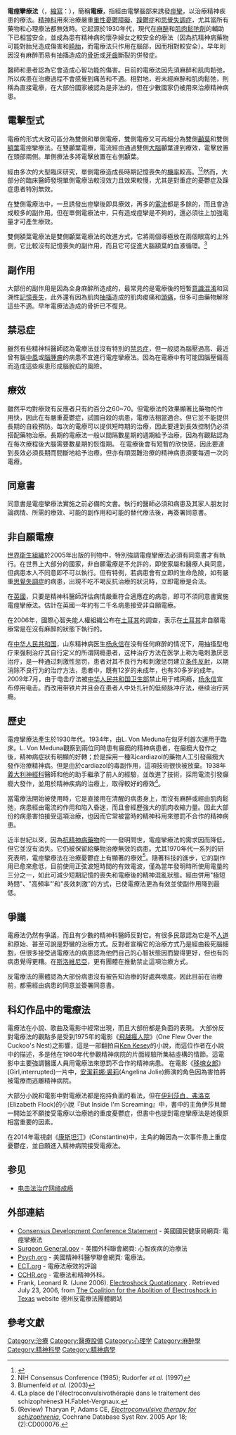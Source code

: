 {{cleanup-rewrite|time=2014-02-20}}
{{Refimprove|time=2020-09-11T15:25:04+00:00}}

{{noteTA
|G1=ME
|T=zh-cn:电休克疗法; zh-hk:電休克療法; zh-tw:電痙攣療法;
|1=zh-hans:飞越疯人院; zh-tw:飛越杜鵑窩; zh-hk:飛越瘋人院;
|2=zh-hans:安吉丽娜·茱莉; zh-hk:安祖蓮娜·祖莉; zh-tw:安潔莉娜·裘莉;
|3=zh-cn:电休克疗法; zh-hk:電休克療法; zh-tw:電痙攣療法;
|3=zh-cn:电休克; zh-hk:電休克; zh-tw:電痙攣;
}}
{{medical}}
{{Interventions infobox |
  Name        = 電痙攣療法 |
  Image       = File:Siemens konvulsator III (ECT machine).jpg|
  Caption     = 1960年代[[西門子|西門子]]製電痙攣儀器|
  ICD10       = {{ICD10PCS|GZB|G/Z/B}} |
  ICD9        = {{ICD9proc|94.27}} |
  OPS301      = {{OPS301|8-630}} |
  MeshID      = D004565 |
  OtherCodes  = |
}}

'''電痙攣療法'''（{{lang-en|Electroconvulsive therapy}}，[[縮寫|縮寫]]：{{lang|en|ECT}}），簡稱'''電療'''，指經由電擊腦部来誘發[[痙攣|痙攣]]，以治療精神疾患的療法。[[精神科|精神科]]用來治療嚴重[[重性憂鬱障礙|重性憂鬱障礙]]、[[躁鬱症|躁鬱症]]和[[思覺失調症|思覺失調症]]，尤其當所有藥物和心理療法都無效時。它起源於1930年代，現代在[[麻醉|麻醉]]和[[肌肉鬆弛劑|肌肉鬆弛劑]]的輔助下已相當安全，並成為患有精神病的懷孕婦女之較安全的療法（因為抗精神病藥物可能對胎兒造成傷害和[[畸胎|畸胎]]，而電療法只作用在腦部，因而相對較安全）。早年則因沒有麻醉而易有抽搐造成的[[骨折|骨折]]或[[牙齒|牙齒]]斷裂的併發症。

醫師和患者認為它會造成心智功能的傷害。目前的電療法因先須麻醉和肌肉鬆弛，所以病患在治療過程不會感覺到痛苦和不適。相對地，若未經麻醉和肌肉鬆弛，則稱為直接電療，在大部份國家被認為是非法的，但在少數國家仍被用來治療精神病患。

== 電擊型式 ==
電療的形式大致可區分為雙側和單側電療，雙側電療又可再細分為雙側[[顳葉|顳葉]]和雙側[[額葉|額葉]]電痙攣療法。在雙顳葉電療，電流經由通過雙側[[大腦|大腦]]顳葉達到療效，電擊放置在頭部兩側。單側療法多將電擊放置在右側顳葉。

經由多次的大型臨床研究，單側電療造成長時期記憶喪失的[[機率|機率]]較高。<ref>{{cite journal | author=Horne R, Pettinati H, Sugerman A, Varga E | title=Comparing bilateral to unilateral electroconvulsive therapy in a randomized study with EEG monitoring. | journal=Arch Gen Psychiatry | volume=42 | issue=11 | pages=1087-92 | year=1985 | id=PMID 3901956}}</ref><ref>NIH Consensus Conference (1985); Rudorfer ''et al.'' (1997)</ref>然而，大部分的臨床醫師發現單側電療法較沒效力且效果較慢，尤其是對重症的憂鬱症及躁症患者特別無效。

在雙側電療法中，一旦誘發出痙攣後即具療效，再多的[[電流|電流]]都是多餘的，而且會造成較多的副作用。但在單側電療法中，只有造成痙攣是不夠的，還必須往上加強電量才可產生療效。

雙側額葉電療法是雙側顳葉電療法的改進方式，它將兩個導極放在兩個眼窩的上外側，它比較沒有記憶喪失的副作用，而且它可促進大腦額葉的血液循環。<ref>Blumenfeld ''et al.'' (2003)</ref>

== 副作用 ==
大部份的副作用是因為全身麻醉所造成的，最常見的是電療後的短暫[[意識混淆|意識混淆]]和回溯性[[記憶喪失|記憶喪失]]，此外還有因為肌肉[[抽搐|抽搐]]造成的肌肉痠痛和[[頭痛|頭痛]]，但多可由藥物解除這些不適。早年電療法造成的骨折已不復見。

== 禁忌症 ==
雖然有些精神科醫師認為電療法並沒有特別的[[禁忌症|禁忌症]]，但一般認為腦壓過高、最近曾有腦[[中風|中風]]或[[腦腫瘤|腦腫瘤]]的病患不宜進行電痙攣療法。因為在電療中有可能因腦壓偏高而造成這些疾患形成腦脫疝的風險。

== 療效 ==
{{fact|很多臨床研究肯定了電療法的成效。它對重度[[憂鬱症|憂鬱症]]和一些其他的精神疾患特別有效。目前研究顯示並沒有其他治療方式比電療法療效更佳。有的研究更發現它亦對藥物成癮、[[焦慮症|焦慮症]]、和[[人格障礙|人格障礙]]有效。這些研究報告是幾十年來科學家、臨床醫師和受治療者統計歸納後得到的結論。}}

雖然平均對療效有反應者只有約百分之60~70。但電療法的效果顯著比藥物的作用快，因此在有嚴重憂鬱症，試圖自殺的病患，電療法相當適合。但它並不能提供長期的自殺預防。每次的電療可以提供短時期的治療，因此要達到長效控制仍必須搭配藥物治療。長期的電療法一般以間隔數星期的週期給予治療，因為有觀點認為在每次療程後大腦需要數星期的恢復期。
在電療後會有短暫的欣快感，因此要達到長效必須長期而間斷地給予治療。但亦有頑固難治療的精神病患須要每週一次的電療。

== 同意書 ==
同意書是電痙攣療法實施之前必備的文書。執行的醫師必須和病患及其家人朋友討論病情、所需的療效、可能的副作用和可能的替代療法後，再簽署同意書。

== 非自願電療 ==
[[世界衛生組織|世界衛生組織]]於2005年出版的刊物中，特別強調電痙攣療法必須有同意書才有執行。在世界上大部分的國家，非自願電療是不允許的，即使家屬和醫療人員同意，但病患本人不同意即不可以執行。但有特例，若病患會有立即的生命危險，如有嚴重[[思覺失調症|思覺失調症]]的病患，出現不吃不喝反抗治療的狀況時，立即電療是合法。

在[[英國|英國]]，只要是精神科醫師評估病情嚴重符合適應症的病患，即可不須同意書實施電痙攣療法。估計在英國一年約有二千名病患接受非自願電療。

在2006年，國際心智失能人權組織公布在[[土耳其|土耳其]]的調查，表示在[[土耳其|土耳其]]非自願電療常是在沒有麻醉的狀態下執行的。

在[[中华人民共和国|中华人民共和国]]，山东精神病医生[[杨永信|杨永信]]在没有任何麻醉的情况下，用抽搐型电疗来强制治疗其自行定义的所谓网瘾患者，这种治疗方法在医学上称为电刺激厌恶治疗，是一种通过刺激性惩罚，患者对其不良行为和刺激惩罚建立[[条件反射|条件反射]]，以期消除不良行为的治疗方法，患者中，既有12岁的未成年，也有30多岁的成年。2009年7月，由于电击疗法被[[中华人民共和国卫生部|中华人民共和国卫生部]]禁止用于戒网瘾，[[杨永信|杨永信]]宣布停用电击。而改用带铁片并且会在患者人中处扎针的低频脉冲疗法，继续治疗网瘾。

== 歷史 ==
電痙攣療法產生於1930年代。1934年，由L. Von Meduna在匈牙利首次運用于臨床。L. Von Meduna觀察到兩位同時患有癲癇的精神病患者，在癲癇大發作之後，精神病症狀有明顯的好轉；於是採用一種叫cardiazol的藥物人工引發癲癇大發作治療精神病。但是由於cardiazol的毒副作用，這項技術很快被放棄。1938年[[義大利|義大利]][[神經科|神經科]]醫師和他的助手繼承了前人的經驗，並改進了技術，採用電流引發癲癇大發作，並用於精神疾病的治療上，取得較好的療效<ref>《La place de l'électroconvulsivothérapie dans le traitement des schizophrènes》 H.Fablet-Vergnaux.</ref>。

當電療法開始被使用時，它是直接用在清醒的病患身上，而沒有麻醉或經由肌肉鬆弛，病患經由電流的作用和陷入昏迷，而且會經歷強大的肌肉收縮力量。因此大部份的病患害怕接受這項治療，也因而它常被當時的精神科用來懲罰不合作的精神病患。

近半世紀以來，因為[[抗精神病藥物|抗精神病藥物]]的一一發明問世，電痙攣療法的需求因而降低，但它並沒有消失。它仍被保留給藥物治療無效的病患。尤其1970年代一系列的研究表明，電痙攣療法在治療憂鬱症上有顯著的療效<ref>(Review) Tharyan P, Adams CE, [http://mrw.interscience.wiley.com/cochrane/clsysrev/articles/CD000076/frame.html ''Electroconvulsive therapy for schizophrenia'']{{Dead link|date=2019年11月 |bot=InternetArchiveBot |fix-attempted=yes }}, Cochrane Database Syst Rev. 2005 Apr 18;(2):CD000076.</ref>。隨著科技的進步，它的副作用已愈來愈低，目前使用正弦波短時間的有效電波，僅為當年發明時所使用電量的三分之一，如此可減少短期記憶的喪失和電療後的精神混亂狀態。經由併用"極短時間"、"高頻率"′和"長效刺激"的方式，已使電療法更為有效並使副作用降到最低。

== 爭議 ==
電療法仍然有爭議，而且有少數的精神科醫師反對它。有很多民眾認為它是不[[人道|人道]]和原始、甚至可說是野蠻的治療方式。反對者宣稱它的治療方式乃是經由殺死腦細胞，但很多接受過電療法的病患認為他們自己的心智狀態因而變得更好，但也有的病患覺得更糟。在[[斯洛維尼亞|斯洛維尼亞]]，更有團體在推動禁止這項治療方式。

反電療法的團體認為大部份病患沒有被告知治療的好處與壞度。因此目前在治療前，都需經由病患的同意並簽署同意書。

== 科幻作品中的電療法 ==
電療法在小說、歌曲及電影中經常出現，而且大部份都是負面的表現。
大部份反對電療法的觀點多是受到1975年的電影《[[飛越瘋人院|飛越瘋人院]]》(One Flew Over the Cuckoo's Nest)之影響，這是一部翻拍自[[Ken_Kesey|Ken Kesey]]的小說，而這位作者在小說中的描述，多是他在1960年代參觀精神病院的片面經驗所集結虛構的情節。這電影中主要強調醫護人員用電療法來懲罰不合作的精神病患。
在電影《[[移魂女郎|移魂女郎]]》(Girl,interrupted)一片中，[[安潔莉娜·裘莉|安潔莉娜·裘莉]](Angelina Jolie)飾演的角色因為害怕將被電療而逃離精神病院。

大部分小說和電影中對電療法都是抱持負面的看法，但在[[伊利莎白．弗洛克|伊利莎白．弗洛克]](Elizabeth Flock)的小說『But Inside I'm Screaming』中，書中的主角伊莎貝爾一開始並不願接受電療以治療她的重度憂鬱症，但書中也提到電痙攣療法是她復原相當重要的因素。

在2014年電視劇《[[約翰·康斯坦汀|康斯坦汀]]》(Constantine)中，主角約翰因為一次事件患上重度憂鬱症，並自願進入精神病院接受電療法。

== 参见 ==
*[[电击法治疗网络成瘾|电击法治疗网络成瘾]]

== 外部連結 ==
* [http://consensus.nih.gov/1985/1985ElectroconvulsiveTherapy051html.htm Consensus Development Conference Statement] {{Wayback|url=http://consensus.nih.gov/1985/1985ElectroconvulsiveTherapy051html.htm |date=20051108192820 }} -  美國國民健康局網頁: 電痙攣療法
* [http://www.surgeongeneral.gov/library/mentalhealth/chapter4/sec3_1.html#treatment Surgeon General.gov] {{Wayback|url=http://www.surgeongeneral.gov/library/mentalhealth/chapter4/sec3_1.html#treatment |date=20040216004647 }} - 美國外科聯會網頁: 心智疾病的治療法
* [http://www.psych.org/research/apire/training_fund/clin_res/index.cfm Psych.org] - 美國精神科醫學聯會網頁: 電療法。
* [https://web.archive.org/web/20061006103048/http://www.ect.org/effects.shtml ECT.org] -  電療法療效的評論
* [http://www.cchr.org/index.cfm/6608 CCHR.org]{{dead link|date=2018年2月 |bot=InternetArchiveBot |fix-attempted=yes }} - 電療法和精神外科。
* Frank, Leonard R. (June 2006). [http://www.endofshock.com/102C_ECT.PDF Electroshock Quotationary] {{Wayback|url=http://www.endofshock.com/102C_ECT.PDF |date=20130903095950 }}. Retrieved July 23, 2006, from [http://www.endofshock.com The Coalition for the Abolition of Electroshock in Texas] website 德州反電療法團體網站

== 參考文獻 ==

{{reflist}}

[[Category:治療|Category:治療]]
[[Category:醫療設備|Category:醫療設備]]
[[Category:心理学|Category:心理学]]
[[Category:麻醉學|Category:麻醉學]]
[[Category:精神科學|Category:精神科學]]
[[Category:精神病學|Category:精神病學]]